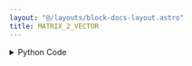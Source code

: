 ```yaml
---
layout: "@/layouts/block-docs-layout.astro"
title: MATRIX_2_VECTOR
---
```



<PythonDocsDisplay docstring={docstring} />

<details>
<summary>Python Code</summary>
```python
from flojoy import flojoy, Vector, Matrix


@flojoy
def MATRIX_2_VECTOR(default: Matrix) -> Vector:
    """The MATRIX_2_VECTOR node takes a matrix and flatten it into vector type data.

    Inputs
    ------
    default: Matrix
        The input matrix that will be transformed into vector data type.

    Returns
    -------
    Vector
        Vector that is flatten from input matrix.
    """
    rVector = default.m.flatten()

    return Vector(v=rVector)

```
[Find this Flojoy Block on GitHub](https://github.com/flojoy-ai/blocks/blob/main/blocks/TRANSFORMERS/TYPE_CASTING/MATRIX_2_VECTOR/MATRIX_2_VECTOR.py)
</details>


## Example

